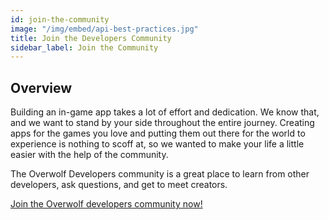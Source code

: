 ```yaml
---
id: join-the-community
image: "/img/embed/api-best-practices.jpg"
title: Join the Developers Community
sidebar_label: Join the Community
---
```


## Overview

Building an in-game app takes a lot of effort and dedication. We know that, and we want to stand by your side throughout the entire journey. Creating apps for the games you love and putting them out there for the world to experience is nothing to scoff at, so we wanted to make your life a little easier with the help of the community.

The Overwolf Developers community is a great place to learn from other developers, ask questions, and get to meet creators.

[Join the Overwolf developers community now!](https://discord.gg/overwolf-developers?utm_source=Partner+Developers&utm_campaign=424a1b8f2f-EMAIL_CAMPAIGN_2020_07_08_01_21_COPY_01&utm_medium=email&utm_term=0_e07c3e8158-424a1b8f2f-)


 
